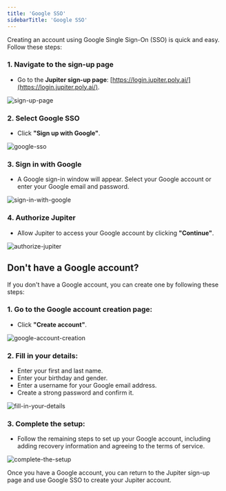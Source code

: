 ```yaml
---
title: 'Google SSO'
sidebarTitle: 'Google SSO'
---
```


Creating an account using Google Single Sign-On (SSO) is quick and easy. Follow these steps:

### 1. Navigate to the sign-up page
   - Go to the **Jupiter sign-up page**: [https://login.jupiter.poly.ai/](https://login.jupiter.poly.ai/).

   ![sign-up-page](/images/02-01-02-01-sign-up-page.png)

### 2. Select Google SSO
   - Click **"Sign up with Google"**.

   ![google-sso](/images/02-01-02-02-select-google-sso.png)

### 3. Sign in with Google
   - A Google sign-in window will appear. Select your Google account or enter your Google email and password.

   ![sign-in-with-google](/images/02-01-02-03-sign-in-with-google.png)

### 4. Authorize Jupiter
   - Allow Jupiter to access your Google account by clicking **"Continue"**.

   ![authorize-jupiter](/images/02-01-02-04-authorize-jupiter.png)

## Don't have a Google account?

If you don't have a Google account, you can create one by following these steps:

### 1. **Go to the Google account creation page**:
   - Click **"Create account"**.

   ![google-account-creation](/images/02-01-02-05-google-account-creation.png)

### 2. **Fill in your details**:
   - Enter your first and last name.
   - Enter your birthday and gender.
   - Enter a username for your Google email address.
   - Create a strong password and confirm it.

   ![fill-in-your-details](/images/02-01-02-06-fill-in-your-details.png)

### 3. **Complete the setup**:
   - Follow the remaining steps to set up your Google account, including adding recovery information and agreeing to the terms of service.

   ![complete-the-setup](/images/02-01-02-07-complete-the-setup.png)

Once you have a Google account, you can return to the Jupiter sign-up page and use Google SSO to create your Jupiter account.